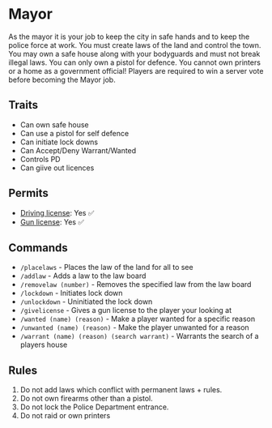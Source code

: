 # Mayor
As the mayor it is your job to keep the city in safe hands and to keep the police force at work.
You must create laws of the land and control the town.
You may own a safe house along with your bodyguards and must not break illegal laws.
You can only own a pistol for defence.
You cannot own printers or a home as a government official!
Players are required to win a server vote before becoming the Mayor job.

## Traits

- Can own safe house
- Can use a pistol for self defence
- Can initiate lock downs
- Can Accept/Deny Warrant/Wanted
- Controls PD
- Can giive out licences

## Permits

- [Driving license](/licences/driving): Yes ✅
- [Gun license](/licences/gun): Yes ✅

## Commands

- `/placelaws` - Places the law of the land for all to see
- `/addlaw` - Adds a law to the law board
- `/removelaw (number)` - Removes the specified law from the law board
- `/lockdown` - Initiates lock down
- `/unlockdown` - Uninitiated the lock down
- `/givelicense` - Gives a gun license to the player your looking at
- `/wanted (name) (reason)` - Make a player wanted for a specific reason
- `/unwanted (name) (reason)` - Make the player unwanted for a reason
- `/warrant (name) (reason) (search warrant)` - Warrants the search of a players house


## Rules

1. Do not add laws which conflict with permanent laws + rules.
2. Do not own firearms other than a pistol.
3. Do not lock the Police Department entrance.
4. Do not raid or own printers